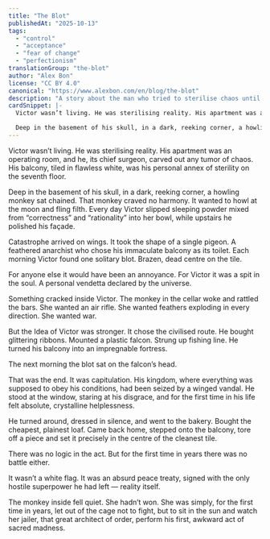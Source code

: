 ```yaml
---
title: "The Blot"
publishedAt: "2025-10-13"
tags:
  - "control"
  - "acceptance"
  - "fear of change"
  - "perfectionism"
translationGroup: "the-blot"
author: "Alex Bon"
license: "CC BY 4.0"
canonical: "https://www.alexbon.com/en/blog/the-blot"
description: "A story about the man who tried to sterilise chaos until one insistent pigeon toppled his carefully scripted order."
cardSnippet: |-
  Victor wasn’t living. He was sterilising reality. His apartment was an operating room, and he, its chief surgeon, carved out any tumor of chaos. His balcony, tiled in flawless white, was his personal annex of sterility on the seventh floor.

  Deep in the basement of his skull, in a dark, reeking corner, a howling monkey sat chained. That monkey craved no harmony. It wanted to howl at the moon and fling filth.
---
```


Victor wasn’t living. He was sterilising reality. His apartment was an operating room, and he, its chief surgeon, carved out any tumor of chaos. His balcony, tiled in flawless white, was his personal annex of sterility on the seventh floor.

Deep in the basement of his skull, in a dark, reeking corner, a howling monkey sat chained. That monkey craved no harmony. It wanted to howl at the moon and fling filth. Every day Victor slipped sleeping powder mixed from “correctness” and “rationality” into her bowl, while upstairs he polished his façade.

Catastrophe arrived on wings. It took the shape of a single pigeon. A feathered anarchist who chose his immaculate balcony as its toilet. Each morning Victor found one solitary blot. Brazen, dead centre on the tile.

For anyone else it would have been an annoyance. For Victor it was a spit in the soul. A personal vendetta declared by the universe.

Something cracked inside Victor. The monkey in the cellar woke and rattled the bars. She wanted an air rifle. She wanted feathers exploding in every direction. She wanted war.

But the Idea of Victor was stronger. It chose the civilised route. He bought glittering ribbons. Mounted a plastic falcon. Strung up fishing line. He turned his balcony into an impregnable fortress.

The next morning the blot sat on the falcon’s head.

That was the end. It was capitulation. His kingdom, where everything was supposed to obey his conditions, had been seized by a winged vandal. He stood at the window, staring at his disgrace, and for the first time in his life felt absolute, crystalline helplessness.

He turned around, dressed in silence, and went to the bakery. Bought the cheapest, plainest loaf. Came back home, stepped onto the balcony, tore off a piece and set it precisely in the centre of the cleanest tile.

There was no logic in the act. But for the first time in years there was no battle either.

It wasn’t a white flag. It was an absurd peace treaty, signed with the only hostile superpower he had left — reality itself.

The monkey inside fell quiet. She hadn’t won. She was simply, for the first time in years, let out of the cage not to fight, but to sit in the sun and watch her jailer, that great architect of order, perform his first, awkward act of sacred madness.
